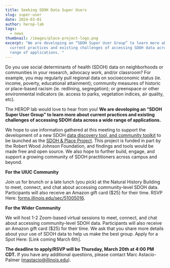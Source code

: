 ```yaml
---
title: Seeking SDOH Data Super Users
slug: super-user
date: 2024-03-01
author: herop-lab
tags:
  - news
thumbnail: /images/place-project-logo.png
excerpt: "We are developing an “SDOH Super User Group” to learn more about
  current practices and existing challenges of accessing SDOH data across a wide
  range of applications. "
---
```

Do you use social determinants of health (SDOH) data on neighborhoods or communities in your research, advocacy work, and/or classroom? For example, you may regularly pull regional data on socioeconomic status (ie. income, poverty, educational attainment); community measures of historic or place-based racism (ie. redlining, segregation); or greenspace or other environmental indicators (ie. access to parks, vegetation indices, air quality, etc). 

The HEROP lab would love to hear from you! **We are developing an “SDOH Super User Group” to learn more about current practices and existing challenges of accessing SDOH data across a wide range of applications.** 

We hope to use information gathered at this meeting to support the development of a new SDOH [data discovery tool, and community toolkit](https://sdohplace.org/news/introducing-the-sdoh-place-project) to be launched as the [SDOH & Place Project](https://sdohplace.org/). This project is funded in part by the Robert Wood Johnson Foundation, and findings and tools would be made free and open source. We also hope to further build, engage, and support a growing community of SDOH practitioners across campus and beyond. 

**For the UIUC Community**

Join us for brunch or a late lunch (you pick) at the Natural History Building to meet, connect, and chat about accessing community-level SDOH data. Participants will also receive an Amazon gift card ($25) for their time. RSVP Here: [forms.illinois.edu/sec/51005016](https://forms.illinois.edu/sec/51005016). 

**For the Wider Community**

We will host 1-2 Zoom-based virtual sessions to meet, connect, and chat about accessing community-level SDOH data. Participants will also receive an Amazon gift card ($25) for their time. We ask that you share more details about your use of SDOH data to help us make the best group.  Apply for a Spot Here: \[Link coming March 6th]. 

**The deadline to apply/RSVP will be Thursday, March 20th at 4:00 PM CDT.** If you have any additional questions, please contact Marc Astacio-Palmer (mastacio@illinois.edu).
